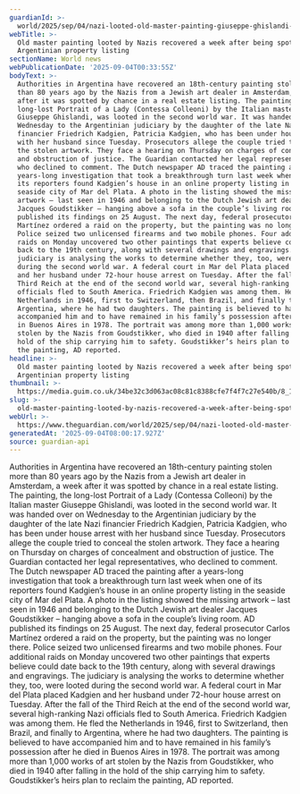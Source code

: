 ```yaml
---
guardianId: >-
  world/2025/sep/04/nazi-looted-old-master-painting-giuseppe-ghislandi-recovered-argentina-property-listing-ntwnfb
webTitle: >-
  Old master painting looted by Nazis recovered a week after being spotted in
  Argentinian property listing
sectionName: World news
webPublicationDate: '2025-09-04T00:33:55Z'
bodyText: >-
  Authorities in Argentina have recovered an 18th-century painting stolen more
  than 80 years ago by the Nazis from a Jewish art dealer in Amsterdam, a week
  after it was spotted by chance in a real estate listing. The painting, the
  long-lost Portrait of a Lady (Contessa Colleoni) by the Italian master
  Giuseppe Ghislandi, was looted in the second world war. It was handed over on
  Wednesday to the Argentinian judiciary by the daughter of the late Nazi
  financier Friedrich Kadgien, Patricia Kadgien, who has been under house arrest
  with her husband since Tuesday. Prosecutors allege the couple tried to conceal
  the stolen artwork. They face a hearing on Thursday on charges of concealment
  and obstruction of justice. The Guardian contacted her legal representatives,
  who declined to comment. The Dutch newspaper AD traced the painting after a
  years-long investigation that took a breakthrough turn last week when one of
  its reporters found Kadgien’s house in an online property listing in the
  seaside city of Mar del Plata. A photo in the listing showed the missing
  artwork – last seen in 1946 and belonging to the Dutch Jewish art dealer
  Jacques Goudstikker – hanging above a sofa in the couple’s living room. AD
  published its findings on 25 August. The next day, federal prosecutor Carlos
  Martínez ordered a raid on the property, but the painting was no longer there.
  Police seized two unlicensed firearms and two mobile phones. Four additional
  raids on Monday uncovered two other paintings that experts believe could date
  back to the 19th century, along with several drawings and engravings. The
  judiciary is analysing the works to determine whether they, too, were looted
  during the second world war. A federal court in Mar del Plata placed Kadgien
  and her husband under 72-hour house arrest on Tuesday. After the fall of the
  Third Reich at the end of the second world war, several high-ranking Nazi
  officials fled to South America. Friedrich Kadgien was among them. He fled the
  Netherlands in 1946, first to Switzerland, then Brazil, and finally to
  Argentina, where he had two daughters. The painting is believed to have
  accompanied him and to have remained in his family’s possession after he died
  in Buenos Aires in 1978. The portrait was among more than 1,000 works of art
  stolen by the Nazis from Goudstikker, who died in 1940 after falling in the
  hold of the ship carrying him to safety. Goudstikker’s heirs plan to reclaim
  the painting, AD reported.
headline: >-
  Old master painting looted by Nazis recovered a week after being spotted in
  Argentinian property listing
thumbnail: >-
  https://media.guim.co.uk/34be32c3d063ac08c81c8388cfe7f4f7c27e540b/8_175_3027_2423/500.jpg
slug: >-
  old-master-painting-looted-by-nazis-recovered-a-week-after-being-spotted-in-argentinian-property-listing
webUrl: >-
  https://www.theguardian.com/world/2025/sep/04/nazi-looted-old-master-painting-giuseppe-ghislandi-recovered-argentina-property-listing-ntwnfb
generatedAt: '2025-09-04T08:00:17.927Z'
source: guardian-api
---
```

Authorities in Argentina have recovered an 18th-century painting stolen more than 80 years ago by the Nazis from a Jewish art dealer in Amsterdam, a week after it was spotted by chance in a real estate listing. The painting, the long-lost Portrait of a Lady (Contessa Colleoni) by the Italian master Giuseppe Ghislandi, was looted in the second world war. It was handed over on Wednesday to the Argentinian judiciary by the daughter of the late Nazi financier Friedrich Kadgien, Patricia Kadgien, who has been under house arrest with her husband since Tuesday. Prosecutors allege the couple tried to conceal the stolen artwork. They face a hearing on Thursday on charges of concealment and obstruction of justice. The Guardian contacted her legal representatives, who declined to comment. The Dutch newspaper AD traced the painting after a years-long investigation that took a breakthrough turn last week when one of its reporters found Kadgien’s house in an online property listing in the seaside city of Mar del Plata. A photo in the listing showed the missing artwork – last seen in 1946 and belonging to the Dutch Jewish art dealer Jacques Goudstikker – hanging above a sofa in the couple’s living room. AD published its findings on 25 August. The next day, federal prosecutor Carlos Martínez ordered a raid on the property, but the painting was no longer there. Police seized two unlicensed firearms and two mobile phones. Four additional raids on Monday uncovered two other paintings that experts believe could date back to the 19th century, along with several drawings and engravings. The judiciary is analysing the works to determine whether they, too, were looted during the second world war. A federal court in Mar del Plata placed Kadgien and her husband under 72-hour house arrest on Tuesday. After the fall of the Third Reich at the end of the second world war, several high-ranking Nazi officials fled to South America. Friedrich Kadgien was among them. He fled the Netherlands in 1946, first to Switzerland, then Brazil, and finally to Argentina, where he had two daughters. The painting is believed to have accompanied him and to have remained in his family’s possession after he died in Buenos Aires in 1978. The portrait was among more than 1,000 works of art stolen by the Nazis from Goudstikker, who died in 1940 after falling in the hold of the ship carrying him to safety. Goudstikker’s heirs plan to reclaim the painting, AD reported.
